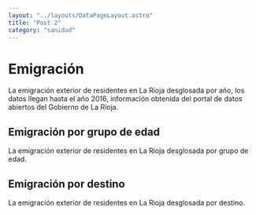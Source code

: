 ```yaml
---
layout: "../layouts/DataPageLayout.astro"
title: "Post 2"
category: "sanidad"
---
```



# Emigración

La emigración exterior de residentes en La Rioja desglosada por año, los datos llegan hasta el año 2016, información obtenida del portal de datos abiertos del Gobierno de La Rioja.

<TestChart />

## Emigración por grupo de edad

La emigración exterior de residentes en La Rioja desglosada por grupo de edad.

## Emigración por destino

La emigración exterior de residentes en La Rioja desglosada por destino.
